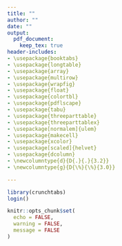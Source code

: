 ```yaml
---
title: ""
author: ""
date: ""
output: 
  pdf_document:
    keep_tex: true
header-includes:
- \usepackage{booktabs}
- \usepackage{longtable}
- \usepackage{array}
- \usepackage{multirow}
- \usepackage{wrapfig}
- \usepackage{float}
- \usepackage{colortbl}
- \usepackage{pdflscape}
- \usepackage{tabu}
- \usepackage{threeparttable}
- \usepackage{threeparttablex}
- \usepackage[normalem]{ulem}
- \usepackage{makecell}
- \usepackage{xcolor}
- \usepackage[scaled]{helvet}
- \usepackage{dcolumn}
- \newcolumntype{d}{D{.}{.}{3.2}}
- \newcolumntype{g}{D{\%}{\%}{3.0}}

---
```


```r
library(crunchtabs)
login()

knitr::opts_chunk$set(
  echo = FALSE, 
  warning = FALSE, 
  message = FALSE
)
```



